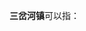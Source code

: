 '''三岔河镇'''可以指：
{{PRC admin/disambig|15/07/21/105/000|22/07/24/100/000|43/07/21/103/000|53/03/22/103/000|53/09/21/105/000|61/10/02/119/000}}
{{disambig|cat=四字中国镇名消歧义}}